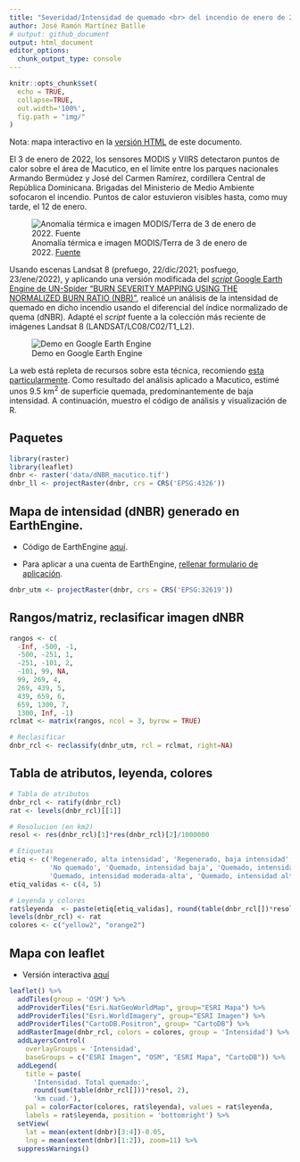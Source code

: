```yaml
---
title: "Severidad/Intensidad de quemado <br> del incendio de enero de 2022 en Macutico, <br> Cordillera Central, República Dominicana"
author: José Ramón Martínez Batlle
# output: github_document
output: html_document
editor_options: 
  chunk_output_type: console
---
```


<!-- README.md is generated from README.Rmd. Please edit that file -->

```r
knitr::opts_chunk$set(
  echo = TRUE,
  collapse=TRUE,
  out.width='100%',
  fig.path = "img/"
)
```

Nota: mapa interactivo en la [versión HTML](https://geofis.github.io/fuego-macutico-202201/README.html) de este documento.

El 3 de enero de 2022, los sensores MODIS y VIIRS detectaron puntos de calor sobre el área de Macutico, en el límite entre los parques nacionales Armando Bermúdez y José del Carmen Ramírez, cordillera Central de República Dominicana. Brigadas del Ministerio de Medio Ambiente sofocaron el incendio. Puntos de calor estuvieron visibles hasta, como muy tarde, el 12 de enero.

![Anomalía térmica e imagen MODIS/Terra de 3 de enero de 2022. [Fuente](https://firms.modaps.eosdis.nasa.gov/map/#t:adv;m:advanced;d:2022-01-03;l:noaa20-viirs,viirs,modis_a,modis_t,protected_areas,terra_crc;@-71.1,19.0,10z)](modis-20220103.jpg)

Usando escenas Landsat 8 (prefuego, 22/dic/2021; posfuego, 23/ene/2022), y aplicando una versión modificada del [*script* Google Earth Engine de UN-Spider "BURN SEVERITY MAPPING USING THE NORMALIZED BURN RATIO (NBR)"](https://un-spider.org/advisory-support/recommended-practices/recommended-practice-burn-severity/burn-severity-earth-engine), realicé un análisis de la intensidad de quemado en dicho incendio usando el diferencial del índice normalizado de quema (dNBR). Adapté el *script* fuente a la colección más reciente de imágenes Landsat 8 (LANDSAT/LC08/C02/T1_L2).

![Demo en Google Earth Engine](demo-en-gee.gif)

La web está repleta de recursos sobre esta técnica, recomiendo [esta particularmente](https://un-spider.org/es/node/10959). Como resultado del análisis aplicado a Macutico, estimé unos 9.5 km<sup>2</sup> de superficie quemada, predominantemente de baja intensidad. A continuación, muestro el código de análisis y visualización de R.

## Paquetes

```r
library(raster)
library(leaflet)
dnbr <- raster('data/dNBR_macutico.tif')
dnbr_ll <- projectRaster(dnbr, crs = CRS('EPSG:4326'))
```

## Mapa de intensidad (dNBR) generado en EarthEngine.

- Código de EarthEngine [aquí](https://code.earthengine.google.com/?scriptPath=users%2Fjoseramon%2Fpublic%3Aburn-severity-macutico-2022).

- Para aplicar a una cuenta de EarthEngine, [rellenar formulario de aplicación](https://signup.earthengine.google.com/#!/).

```r
dnbr_utm <- projectRaster(dnbr, crs = CRS('EPSG:32619'))
```

## Rangos/matriz, reclasificar imagen dNBR

```r
rangos <- c(
  -Inf, -500, -1,
  -500, -251, 1,
  -251, -101, 2,
  -101, 99, NA,
  99, 269, 4,
  269, 439, 5,
  439, 659, 6,
  659, 1300, 7,
  1300, Inf, -1) 
rclmat <- matrix(rangos, ncol = 3, byrow = TRUE)

# Reclasificar
dnbr_rcl <- reclassify(dnbr_utm, rcl = rclmat, right=NA)
```

## Tabla de atributos, leyenda, colores

```r
# Tabla de atributos
dnbr_rcl <- ratify(dnbr_rcl)
rat <- levels(dnbr_rcl)[[1]]

# Resolucion (en km2)
resol <- res(dnbr_rcl)[1]*res(dnbr_rcl)[2]/1000000

# Etiquetas
etiq <- c('Regenerado, alta intensidad', 'Regenerado, baja intensidad', 
          'No quemado', 'Quemado, intensidad baja', 'Quemado, intensidad moderada-baja', 
          'Quemado, intensidad moderada-alta', 'Quemado, intensidad alta')
etiq_validas <- c(4, 5)

# Leyenda y colores
rat$leyenda  <- paste(etiq[etiq_validas], round(table(dnbr_rcl[])*resol, 3), 'km cuad.')
levels(dnbr_rcl) <- rat
colores <- c("yellow2", "orange2")
```

## Mapa con leaflet

- Versión interactiva [aquí](https://geofis.github.io/fuego-macutico-202201/README.html)

```r
leaflet() %>%
  addTiles(group = 'OSM') %>%
  addProviderTiles("Esri.NatGeoWorldMap", group="ESRI Mapa") %>%
  addProviderTiles("Esri.WorldImagery", group="ESRI Imagen") %>%
  addProviderTiles("CartoDB.Positron", group= "CartoDB") %>%
  addRasterImage(dnbr_rcl, colors = colores, group = 'Intensidad') %>% 
  addLayersControl(
    overlayGroups = 'Intensidad',
    baseGroups = c("ESRI Imagen", "OSM", "ESRI Mapa", "CartoDB")) %>%
  addLegend(
    title = paste(
      'Intensidad. Total quemado:',
      round(sum(table(dnbr_rcl[]))*resol, 2),
      'km cuad.'),
    pal = colorFactor(colores, rat$leyenda), values = rat$leyenda,
    labels = rat$leyenda, position = 'bottomright') %>% 
  setView(
    lat = mean(extent(dnbr)[3:4])-0.05,
    lng = mean(extent(dnbr)[1:2]), zoom=11) %>% 
  suppressWarnings()
```

